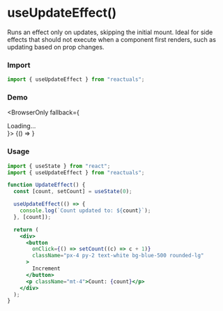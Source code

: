 # useUpdateEffect()

Runs an effect only on updates, skipping the initial mount. Ideal for side effects that should not execute when a component first renders, such as updating based on prop changes.

### Import

```jsx
import { useUpdateEffect } from "reactuals";
```

### Demo


<BrowserOnly fallback={<div>Loading...</div>}>
  {() => <UseUpdateEffectExample />}
</BrowserOnly>

### Usage

```jsx
import { useState } from "react";
import { useUpdateEffect } from "reactuals";

function UpdateEffect() {
  const [count, setCount] = useState(0);

  useUpdateEffect(() => {
    console.log(`Count updated to: ${count}`);
  }, [count]);

  return (
    <div>
      <button
        onClick={() => setCount((c) => c + 1)}
        className="px-4 py-2 text-white bg-blue-500 rounded-lg"
      >
        Increment
      </button>
      <p className="mt-4">Count: {count}</p>
    </div>
  );
}
```
